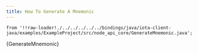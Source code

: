 ```yaml
---
title: How To Generate A Mnemonic
---
```


    from '!!raw-loader!./../../../../../bindings/java/iota-client-java/examples/ExampleProject/src/node_api_core/GenerateMnemonic.java';

<CodeBlock className="language-java">
    {GenerateMnemonic}
</CodeBlock>